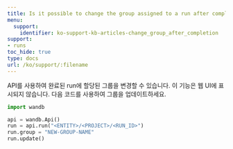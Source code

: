 ```yaml
---
title: Is it possible to change the group assigned to a run after completion?
menu:
  support:
    identifier: ko-support-kb-articles-change_group_after_completion
support:
- runs
toc_hide: true
type: docs
url: /ko/support/:filename
---
```


API를 사용하여 완료된 run에 할당된 그룹을 변경할 수 있습니다. 이 기능은 웹 UI에 표시되지 않습니다. 다음 코드를 사용하여 그룹을 업데이트하세요.

```python
import wandb

api = wandb.Api()
run = api.run("<ENTITY>/<PROJECT>/<RUN_ID>")
run.group = "NEW-GROUP-NAME"
run.update()
```
